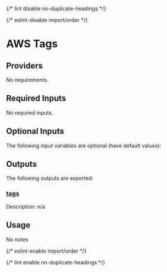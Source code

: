 
{/* lint disable no-duplicate-headings */}

{/* eslint-disable import/order */}
<ModuleHeader name="aws_tags" sourceHref="https://github.com/Panfactum/stack/tree/__PANFACTUM_VERSION_MAIN__/packages/infrastructure/aws_tags" status="stable" type="submodule"/>

# AWS Tags

## Providers

No requirements.

## Required Inputs

No required inputs.

## Optional Inputs

The following input variables are optional (have default values):









## Outputs

The following outputs are exported:

### <a name="output_tags"></a> [tags](#output\_tags)

Description: n/a

## Usage

No notes

{/* eslint-enable import/order */}

{/* lint enable no-duplicate-headings */}
